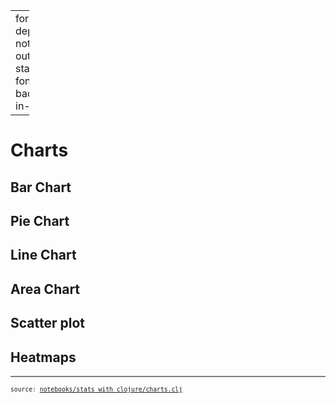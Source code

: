 
---
format:
  html:
    toc: true
    toc-depth: 4
    theme: [cosmo, notebooks/custom.scss]
    output-file: stats_with_clojure.charts.html
fontsize: 0.9em
code-block-background: true
include-in-header: {text: '<link rel = "icon" href = "data:," />'}

---
<style></style><style>.printedClojure .sourceCode {
  background-color: transparent;
  border-style: none;
}
</style><style>.clay-limit-image-width .clay-image {max-width: 100%}
</style>
<script src="stats_with_clojure.charts_files/md-default0.js" type="text/javascript"></script><script src="stats_with_clojure.charts_files/md-default1.js" type="text/javascript"></script>

# Charts


## Bar Chart


## Pie Chart


## Line Chart


## Area Chart


## Scatter plot


## Heatmaps


```{=html}
<div style="background-color:grey;height:2px;width:100%;"></div>
```



```{=html}
<div><pre><small><small>source: <a href="https://github.com/scicloj/stats-with-clojure/blob/main/notebooks/stats_with_clojure/charts.clj">notebooks/stats_with_clojure/charts.clj</a></small></small></pre></div>
```
